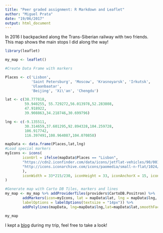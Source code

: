 ```yaml
---
title: "Peer graded assignment: R Markdown and Leaflet"
author: "Miguel Prata"
date: "19/06/2017"
output: html_document
---
```



In 2016 I backpacked along the Trans-Siberian railway with two friends. This map shows the main stops I did along the way!



```r
library(leaflet)

my_map <- leaflet() 

#Create Data Frame with markers

Places <- c('Lisbon', 
            'Saint Petersburg', 'Moscow', 'Krasnoyarsk', 'Irkutsk', 
            'Ulaanbaatar', 
            'Beijing', 'Xi\'an', 'Chengdu')

lat <- c(38.777818,
         59.940255, 55.729272,56.013978,52.283808,
         47.918922,
         39.908863,34.218746,30.699796)

lng <- c(-9.135511,
         30.314659,37.601295,92.894328,104.259728,
         106.917742,
         116.397491,108.964087,104.070858)

mapData <- data.frame(Places,lat,lng)
#Load special markers
myIcons <- icons(
        iconUrl = ifelse(mapData$Places == "Lisbon",
        "https://cdn2.iconfinder.com/data/icons/jetflat-vehicles/90/001_037_plane_takeoff_travel_start-512.png",
        "http://icons.iconarchive.com/icons/paomedia/small-n-flat/1024/map-marker-icon.png"
        ),
        iconWidth = 33*215/230, iconHeight = 33, iconAnchorX = 15, iconAnchorY = 30
)

#Generate map with Carto DB Tiles, markers and lines
my_map <- my_map %>% addProviderTiles(providers$CartoDB.Positron) %>% 
        addMarkers(icon=myIcons, lat = mapData$lat, lng = mapData$lng, label = mapData$Places,
        labelOptions = labelOptions(textsize = "14px")) %>%
        addPolylines(mapData, lng=mapData$lng,lat=mapData$lat,smoothFactor=3,color="#000")

my_map

```



I kept a [blog](https://bmsbeagle.wordpress.com) during my trip, feel free to take a look!

